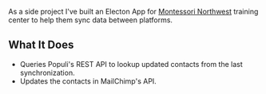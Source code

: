 As a side project I've built an Electon App for [Montessori Northwest](https://montessori-nw.org) training center to help them sync data between platforms.

## What It Does

- Queries Populi's REST API to lookup updated contacts from the last synchronization.
- Updates the contacts in MailChimp's API.
